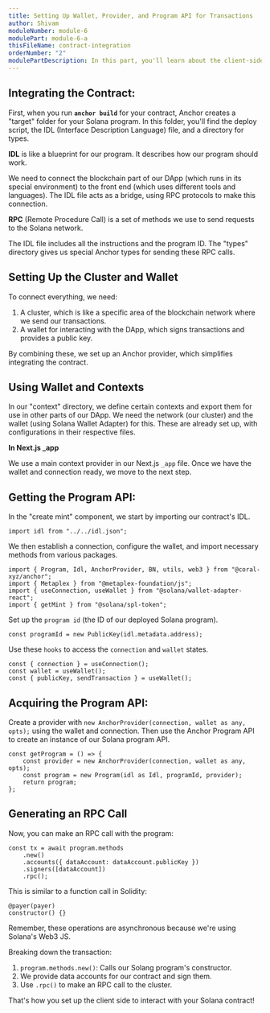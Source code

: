 ```yaml
---
title: Setting Up Wallet, Provider, and Program API for Transactions
author: Shivam
moduleNumber: module-6
modulePart: module-6-a
thisFileName: contract-integration
orderNumber: "2"
modulePartDescription: In this part, you'll learn about the client-side setup for interacting with the Solana contract, focusing on wallet, provider, and program API integration.
---
```


## Integrating the Contract:

First, when you run **`anchor build`** for your contract, Anchor creates a "target" folder for your Solana program. In this folder, you'll find the deploy script, the IDL (Interface Description Language) file, and a directory for types.

**IDL** is like a blueprint for our program. It describes how our program should work.

We need to connect the blockchain part of our DApp (which runs in its special environment) to the front end (which uses different tools and languages). The IDL file acts as a bridge, using RPC protocols to make this connection.

**RPC** (Remote Procedure Call) is a set of methods we use to send requests to the Solana network.

The IDL file includes all the instructions and the program ID. The "types" directory gives us special Anchor types for sending these RPC calls.

## Setting Up the Cluster and Wallet

To connect everything, we need:

1. A cluster, which is like a specific area of the blockchain network where we send our transactions.
2. A wallet for interacting with the DApp, which signs transactions and provides a public key.

By combining these, we set up an Anchor provider, which simplifies integrating the contract.

## Using Wallet and Contexts

In our "context" directory, we define certain contexts and export them for use in other parts of our DApp. We need the network (our cluster) and the wallet (using Solana Wallet Adapter) for this. These are already set up, with configurations in their respective files.

**In Next.js _app**

We use a main context provider in our Next.js `_app` file. Once we have the wallet and connection ready, we move to the next step.

## Getting the Program API:

In the "create mint" component, we start by importing our contract's IDL.

```tsx
import idl from "../../idl.json";
```

We then establish a connection, configure the wallet, and import necessary methods from various packages.

```tsx
import { Program, Idl, AnchorProvider, BN, utils, web3 } from "@coral-xyz/anchor";
import { Metaplex } from "@metaplex-foundation/js";
import { useConnection, useWallet } from "@solana/wallet-adapter-react";
import { getMint } from "@solana/spl-token";
```

Set up the `program id` (the ID of our deployed Solana program).

```tsx
const programId = new PublicKey(idl.metadata.address);
```

Use these `hooks` to access the `connection` and `wallet` states.

```tsx
const { connection } = useConnection();
const wallet = useWallet();
const { publicKey, sendTransaction } = useWallet();
```

## Acquiring the Program API:

Create a provider with `new AnchorProvider(connection, wallet as any, opts);` using the wallet and connection. Then use the Anchor Program API to create an instance of our Solana program API.

```tsx
const getProgram = () => {
    const provider = new AnchorProvider(connection, wallet as any, opts);
    const program = new Program(idl as Idl, programId, provider);
    return program;
};
```

## Generating an RPC Call

Now, you can make an RPC call with the program:

```tsx
const tx = await program.methods
    .new()
    .accounts({ dataAccount: dataAccount.publicKey })
    .signers([dataAccount])
    .rpc();
```

This is similar to a function call in Solidity:

```Solidity
@payer(payer)
constructor() {}
```

Remember, these operations are asynchronous because we're using Solana's Web3 JS.

Breaking down the transaction:

1. `program.methods.new()`: Calls our Solang program's constructor.
2. We provide data accounts for our contract and sign them.
3. Use `.rpc()` to make an RPC call to the cluster.

That's how you set up the client side to interact with your Solana contract!